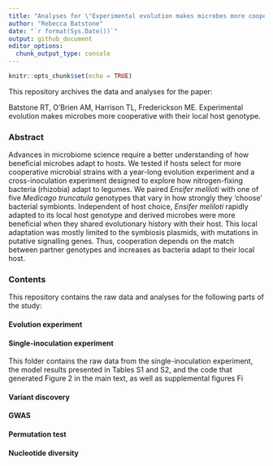```yaml
---
title: "Analyses for \"Experimental evolution makes microbes more cooperative with the local host genotype\""
author: "Rebecca Batstone"
date: "`r format(Sys.Date())`"
output: github_document
editor_options: 
  chunk_output_type: console
---
```


```r
knitr::opts_chunk$set(echo = TRUE)
```

This repository archives the data and analyses for the paper:

Batstone RT, O'Brien AM, Harrison TL, Frederickson ME. Experimental evolution makes microbes more cooperative with their local host genotype.

### Abstract

Advances in microbiome science require a better understanding of how beneficial microbes adapt to hosts. We tested if hosts select for more cooperative microbial strains with a year-long evolution experiment and a cross-inoculation experiment designed to explore how nitrogen-fixing bacteria (rhizobia) adapt to legumes. We paired _Ensifer meliloti_ with one of five _Medicago truncatula_ genotypes that vary in how strongly they ‘choose’ bacterial symbionts. Independent of host choice, _Ensifer meliloti_ rapidly adapted to its local host genotype and derived microbes were more beneficial when they shared evolutionary history with their host. This local adaptation was mostly limited to the symbiosis plasmids, with mutations in putative signalling genes. Thus, cooperation depends on the match between partner genotypes and increases as bacteria adapt to their local host.

### Contents

This repository contains the raw data and analyses for the following parts of the study:

#### Evolution experiment

#### Single-inoculation experiment

This folder contains the raw data from the single-inoculation experiment, the model results presented in Tables S1 and S2, and the code that generated Figure 2 in the main text, as well as supplemental figures Fi

#### Variant discovery

#### GWAS

#### Permutation test

#### Nucleotide diversity
